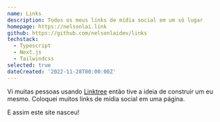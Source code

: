 ```yaml
---
name: Links
description: Todos os meus links de mídia social em um só lugar
homepage: https://nelsonlai.link
github: https://github.com/nelsonlaidev/links
techstack:
  - Typescript
  - Next.js
  - Tailwindcss
selected: true
dateCreated: '2022-11-28T00:00:00Z'
---
```


Vi muitas pessoas usando [Linktree](https://linktr.ee/) então tive a ideia de construir um eu mesmo. Coloquei muitos links de mídia social em uma página.

E assim este site nasceu!
